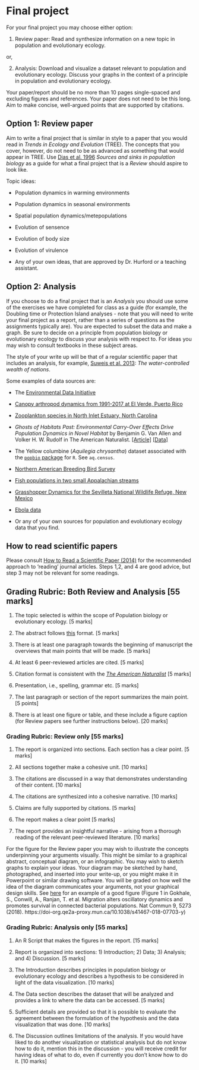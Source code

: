 # Final project

For your final project you may choose either option:

1. Review paper: Read and synthesize information on a new topic in population and evolutionary ecology.

or,

2. Analysis: Download and visualize a dataset relevant to population and evolutionary ecology. Discuss your graphs in the context of a principle in population and evolutionary ecology.

Your paper/report should be no more than 10 pages single-spaced and excluding figures and references. Your paper does not need to be this long. Aim to make concise, well-argued points that are supported by citations.

## Option 1: Review paper

Aim to write a final project that is similar in style to a paper that you would read in _Trends in Ecology and Evolution_ (TREE). The concepts that you cover, however, do not need to be as advanced as something that would appear in TREE. Use [Dias et al. 1996](https://www-sciencedirect-com.qe2a-proxy.mun.ca/science/article/pii/0169534796100379?via%3Dihub) _Sources and sinks in population biology_ as a guide for what a final project that is a _Review_ should aspire to look like. 

Topic ideas:

- Population dynamics in warming environments

- Population dynamics in seasonal environments

- Spatial population dynamics/metepopulations

- Evolution of sensence

- Evolution of body size

- Evolution of virulence

- Any of your own ideas, that are approved by Dr. Hurford or a teaching assistant.

## Option 2: Analysis
If you choose to do a final project that is an _Analysis_ you should use some of the exercises we have completed for class as a guide (for example, the Doubling time or Protection Island analyses - note that you will need to write your final project as a report, rather than a series of questions as the assignments typically are). You are expected to subset the data and make a graph. Be sure to decide on a principle from population biology or evolutionary ecology to discuss your analysis with respect to. For ideas you may wish to consult textbooks in these subject areas.

The style of your write up will be that of a regular scientific paper that includes an analysis, for example, [Suweis et al. 2013](https://www.pnas.org/content/110/11/4230): _The water-controlled wealth of nations_.

Some examples of data sources are:

- The [Environmental Data Initiative](https://portal.edirepository.org/nis/home.jsp)

- [Canopy arthropod dynamics from 1991-2017 at El Verde, Puerto Rico](https://portal.edirepository.org/nis/metadataviewer?packageid=knb-lter-luq.96.2410865)

- [Zooplankton species in North Inlet Estuary, North Carolina](https://portal.edirepository.org/nis/mapbrowse?packageid=knb-lter-nin.2.1)

- _Ghosts of Habitats Past: Environmental Carry-Over Effects Drive Population Dynamics in Novel Habitat_ by Benjamin G. Van Allen and Volker H. W. Rudolf in The American Naturalist. [ [Article] ](https://www.journals.uchicago.edu/doi/10.1086/670127?mobileUi=0) [ [Data] ](https://datadryad.org/stash/dataset/doi:10.5061/dryad.t4g3r)

- The Yellow columbine (_Aquilegia chrysantha_) dataset associated with the [`popbio` package](https://cran.r-project.org/web/packages/popbio/index.html) for `R`. See `aq.census`.

- [Northern American Breeding Bird Survey](https://www.pwrc.usgs.gov/BBS/RawData/)

- [Fish populations in two small Appalachian streams](https://portal.edirepository.org/nis/mapbrowse?packageid=knb-lter-cwt.3026.13)

- [Grasshopper Dynamics for the Sevilleta National Wildlife Refuge, New Mexico](https://portal.edirepository.org/nis/mapbrowse?packageid=knb-lter-sev.106.214968)

- [Ebola data](https://apps.who.int/gho/data/node.ebola-sitrep.quick-downloads?lang=en)

- Or any of your own sources for population and evolutionary ecology data that you find.

## How to read scientific papers
Please consult [How to Read a Scientific Paper (2014)](https://www.research4life.org/blog/how-to-read-a-scientific-paper/) for the recommended approach to ‘reading’ journal articles. Steps 1,2, and 4 are good advice, but step 3 may not be relevant for some readings.

## Grading Rubric: Both Review and Analysis [55 marks]

1. The topic selected is within the scope of Population biology or evolutionary ecology. [5 marks]

1. The abstract follows [this](https://www.google.com/url?sa=t&rct=j&q=&esrc=s&source=web&cd=&ved=2ahUKEwjH9pDIya_sAhXig-AKHcB3BusQFjAAegQIBhAC&url=http%3A%2F%2Fwww.cbs.umn.edu%2Fsites%2Fdefault%2Ffiles%2Fpublic%2Fdownloads%2FAnnotated_Nature_abstract.pdf&usg=AOvVaw2FzVPRcUQOUX2zEJXld9LQ) format. [5 marks]

1. There is at least one paragraph towards the beginning of manuscript the overviews that main points that will be made. [5 marks]

1. At least 6 peer-reviewed articles are cited. [5 marks]

1. Citation format is consistent with the [_The American Naturalist_](https://www.journals.uchicago.edu/journals/an/instruct?mobileUi=0#manuscript-format) [5 marks]

1. Presentation, i.e., spelling, grammar etc. [5 marks]

1. The last paragraph or section of the report summarizes the main point. [5 points]

1. There is at least one figure or table, and these include a figure caption (for Review papers see further instructions below). [20 marks]

### Grading Rubric: Review only [55 marks]

1. The report is organized into sections. Each section has a clear point. [5 marks]

1. All sections together make a cohesive unit. [10 marks]

1. The citations are discussed in a way that demonstrates understanding of their content. [10 marks]

1. The citations are synthesized into a cohesive narrative. [10 marks]

1. Claims are fully supported by citations. [5 marks]

1. The report makes a clear point [5 marks]

1. The report provides an insightful narrative - arising from a thorough reading of the relevant peer-reviewed literature. [10 marks]

For the figure for the Review paper you may wish to illustrate the concepts underpinning your arguments visually. This might be similar to a graphical abstract, conceptual diagram, or an infographic. You may wish to sketch graphs to explain your ideas. Your diagram may be sketched by hand, photographed, and inserted into your write-up, or you might make it in Powerpoint or similar drawing software. You will be graded on how well the idea of the diagram communicates your arguments, not your graphical design skills. See [here](https://www-nature-com.qe2a-proxy.mun.ca/articles/s41467-018-07703-y/figures/1) for an example of a good figure (Figure 1 in Gokhale, S., Conwill, A., Ranjan, T. et al. Migration alters oscillatory dynamics and promotes survival in connected bacterial populations. Nat Commun 9, 5273 (2018). https://doi-org.qe2a-proxy.mun.ca/10.1038/s41467-018-07703-y)

### Grading Rubric: Analysis only [55 marks]

1. An R Script that makes the figures in the report. [15 marks]

1. Report is organized into sections: 1) Introduction; 2) Data; 3) Analysis; and 4) Discussion. [5 marks]

1. The Introduction describes principles in population biology or evolutionary ecology and describes a hypothesis to be considered in light of the data visualization. [10 marks]

1. The Data section describes the dataset that will be analyzed and provides a link to where the data can be accessed. [5 marks]

1. Sufficient details are provided so that it is possible to evaluate the agreement between the formulation of the hypothesis and the data visualization that was done. [10 marks]

1. The Discussion outlines limitations of the analysis. If you would have liked to do another visualization or statistical analysis but do not know how to do it, mention this in the discussion - you will receive credit for having ideas of what to do, even if currently you don't know how to do it. [10 marks]
